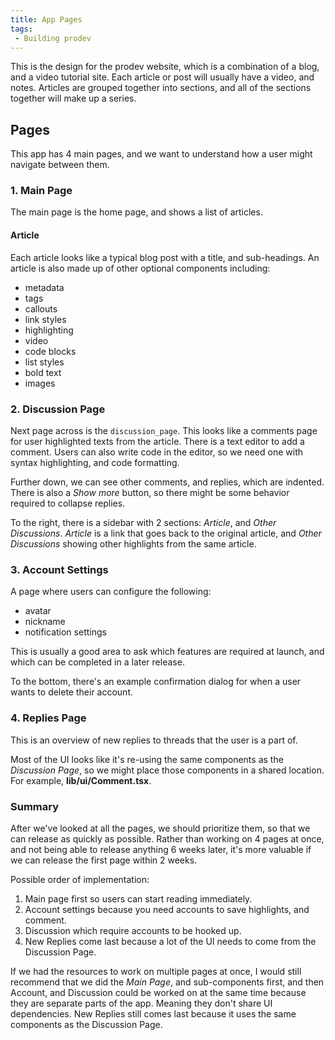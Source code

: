 ```yaml
---
title: App Pages
tags: 
 - Building prodev
---
```


This is the design for the prodev website, which is a combination of a blog, and a video tutorial site. Each article or post will usually have a video, and notes. Articles are grouped together into sections, and all of the sections together will make up a series.

## Pages

This app has 4 main pages, and we want to understand how a user might navigate between them.

### 1. Main Page

The main page is the home page, and shows a list of articles.

#### Article

Each article looks like a typical blog post with a title, and sub-headings. An article is also made up of other optional components including:

- metadata
- tags
- callouts
- link styles
- highlighting
- video
- code blocks
- list styles
- bold text
- images

### 2. Discussion Page

Next page across is the `discussion_page`. This looks like a comments page for user highlighted texts from the article. There is a text editor to add a comment. Users can also write code in the editor, so we need one with syntax highlighting, and code formatting.

Further down, we can see other comments, and replies, which are indented. There is also a *Show more* button, so there might be some behavior required to collapse replies.

To the right, there is a sidebar with 2 sections: *Article*, and *Other Discussions*. *Article* is a link that goes back to the original article, and *Other Discussions* showing other highlights from the same article.

### 3. Account Settings

A page where users can configure the following:

- avatar
- nickname
- notification settings

This is usually a good area to ask which features are required at launch, and which can be completed in a later release.

To the bottom, there's an example confirmation dialog for when a user wants to delete their account.

### 4. Replies Page

This is an overview of new replies to threads that the user is a part of.

Most of the UI looks like it's re-using the same components as the *Discussion Page*, so we might place those components in a shared location. For example, **lib/ui/Comment.tsx**.

### Summary

After we've looked at all the pages, we should prioritize them, so that we can release as quickly as possible. Rather than working on 4 pages at once, and not being able to release anything 6 weeks later, it's more valuable if we can release the first page within 2 weeks.

Possible order of implementation:

1. Main page first so users can start reading immediately.
2. Account settings because you need accounts to save highlights, and comment.
3. Discussion which require accounts to be hooked up.
4. New Replies come last because a lot of the UI needs to come from the Discussion Page.

If we had the resources to work on multiple pages at once, I would still recommend that we did the *Main Page*, and sub-components first, and then Account, and Discussion could be worked on at the same time because they are separate parts of the app. Meaning they don't share UI dependencies. New Replies still comes last because it uses the same components as the Discussion Page.
